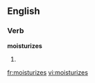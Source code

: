 
==English==

===Verb===
'''moisturizes'''

# {{third-person singular of|[[moisturize]]}}

[[fr:moisturizes]]
[[vi:moisturizes]]